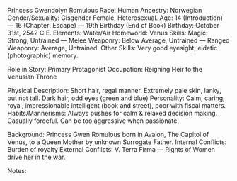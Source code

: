 Princess Gwendolyn Romulous
Race:		Human
Ancestry:		Norwegian
Gender/Sexuality:		Cisgender Female, Heterosexual.
Age:		14 (Introduction) — 16 (Chapter: Escape) — 19th Birthday (End of Book)
Birthday:		October 31st, 2542 C.E.	
Elements:		Water/Air
Homeworld:		Venus
Skills:		Magic: Strong, Untrained — Melee Weaponry: Below Average, Untrained — Ranged Weaponry: Average, Untrained.
Other Skills:		Very good eyesight, eidetic (photographic) memory.
     	
Role in Story:		Primary Protagonist
Occupation:		Reigning Heir to the Venusian Throne
     	
Physical Description:		Short hair, regal manner. Extremely pale skin, lanky, but not tall. Dark hair, odd eyes (green and blue)
Personality:		Calm, caring, royal, impressionable intelligent (book and street), poor with fiscal matters.
Habits/Mannerisms:		Always pushes for calm & relaxed decision making. Casually forceful. Can be too aggressive when passionate.
      	
Background:		Princess Gwen Romulous born in Avalon, The Capitol of Venus, to a Queen Mother by unknown Surrogate Father.
Internal Conflicts:		Burden of royalty
External Conflicts:	 	V. Terra Firma — Rights of Women drive her in the war.
      	
Notes:	

